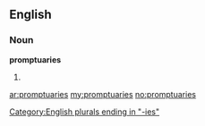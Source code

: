 ==English==

===Noun===
'''promptuaries'''

# {{plural of|[[promptuary]]}}

[[Category:English plurals ending in "-ies"]]

[[ar:promptuaries]]
[[my:promptuaries]]
[[no:promptuaries]]